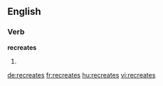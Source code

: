 ==English==

===Verb===
'''recreates'''

# {{third-person singular of|recreate}}

[[de:recreates]]
[[fr:recreates]]
[[hu:recreates]]
[[vi:recreates]]